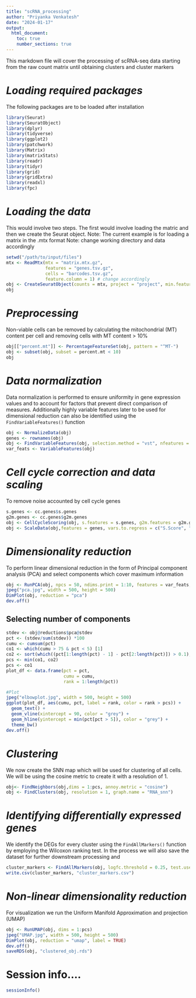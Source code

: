 ```yaml
---
title: "scRNA_processing"
author: "Priyanka Venkatesh"
date: "2024-01-17"
output: 
  html_document: 
    toc: true
    number_sections: true
---
```


This markdown file will cover the processing of scRNA-seq data starting from the raw count matrix until obtaining clusters and cluster markers

# *Loading required packages* 
The following packages are to be loaded after installation


```r
library(Seurat)
library(SeuratObject)
library(dplyr)
library(tidyverse)
library(ggplot2)
library(patchwork)
library(Matrix)
library(matrixStats)
library(readr)
library(tidyr)
library(grid)
library(gridExtra)
library(readxl)
library(fpc)
```


# *Loading the data*
This would involve two steps. The first would involve loading the matric and then we create the Seurat object.
Note: The current example is for loading a matrix in the .mtx format
Note: change working directory and data accordingly

```r
setwd("/path/to/input/files")
mtx <- ReadMtx(mtx = "matrix.mtx.gz", 
               features = "genes.tsv.gz",
               cells = "barcodes.tsv.gz",
               feature.column = 1) # change accordingly
obj <- CreateSeuratObject(counts = mtx, project = "project", min.features = 200)
obj
```

# *Preprocessing*
Non-viable cells can be removed by calculating the mitochondrial (MT) content per cell and removing cells with MT content > 10%

```r
obj[["percent.mt"]] <- PercentageFeatureSet(obj, pattern = "^MT-")
obj <- subset(obj, subset = percent.mt < 10)
obj
```

# *Data normalization*
Data normalization is performed to ensure uniformity in gene expression values and to account for factors that prevent direct comparison of measures. Additionally highly variable features later to be used for dimensional reduction can also be identified using the `FindVariableFeatures()` function

```r
obj <- NormalizeData(obj)
genes <- rownames(obj)
obj <- FindVariableFeatures(obj, selection.method = "vst", nfeatures = 0.1*length(genes))
var_feats <- VariableFeatures(obj)
```

# *Cell cycle correction and data scaling* 
To remove noise accounted by cell cycle genes

```r
s.genes <- cc.genes$s.genes
g2m.genes <- cc.genes$g2m.genes
obj <- CellCycleScoring(obj, s.features = s.genes, g2m.features = g2m.genes, set.ident = TRUE)
obj <- ScaleData(obj,features = genes, vars.to.regress = c("S.Score", "G2M.Score"))
```

# *Dimensionality reduction* 
To perform linear dimensional reduction in the form of Principal component analysis (PCA) and select components which cover maximum information

```r
obj <- RunPCA(obj, npcs = 50, ndims.print = 1:10, features = var_feats, rev.pca = F, weight.by.var = T)
jpeg("pca.jpg", width = 500, height = 500)
DimPlot(obj, reduction = "pca")
dev.off() 
```
## Selecting number of components 

```r
stdev <- obj@reductions$pca@stdev
pct <- (stdev/sum(stdev)) *100
cumu <- cumsum(pct)
co1 <- which(cumu > 75 & pct < 5) [1]
co2 <- sort(which((pct[1:length(pct) - 1] - pct[2:length(pct)]) > 0.1), decreasing = T)[1] + 1
pcs <- min(co1, co2)
pcs <- co1
plot_df <- data.frame(pct = pct, 
                      cumu = cumu, 
                      rank = 1:length(pct))

#Plot
jpeg("elbowplot.jpg", width = 500, height = 500)
ggplot(plot_df, aes(cumu, pct, label = rank, color = rank > pcs)) + 
  geom_text() + 
  geom_vline(xintercept = 90, color = "grey") + 
  geom_hline(yintercept = min(pct[pct > 5]), color = "grey") +
  theme_bw()
dev.off() 
```

# *Clustering*
We now create the SNN map which will be used for clustering of all cells. We will be using the cosine metric to create it with a resolution of 1.

```r
obj<- FindNeighbors(obj,dims = 1:pcs, annoy.metric = "cosine")
obj <- FindClusters(obj, resolution = 1, graph.name = "RNA_snn")
```

# *Identifying differentially expressed genes* 
We identify the DEGs for every cluster using the `FindAllMarkers()` function by employing the Wilcoxon ranking test. In the process we will also save the dataset for further downstream processing and 

```r
cluster_markers <- FindAllMarkers(obj, logfc.threshold = 0.25, test.use = "wilcox", only.pos = TRUE, verbose = TRUE)
write.csv(cluster_markers, "cluster_markers.csv")
```

# *Non-linear dimensionality reduction*
For visualization we run the Uniform Manifold Approximation and projection (UMAP) 

```r
obj <- RunUMAP(obj, dims = 1:pcs)
jpeg("UMAP.jpg", width = 500, height = 500)
DimPlot(obj, reduction = "umap", label = TRUE)
dev.off()
saveRDS(obj, "clustered_obj.rds")
```


# Session info....
```r
sessionInfo()
```

